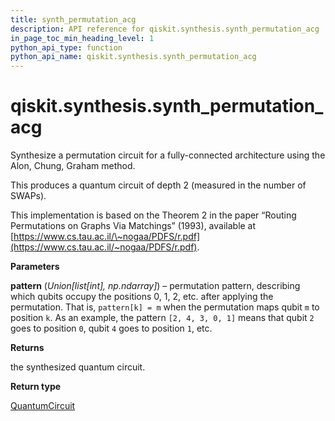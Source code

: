 ```yaml
---
title: synth_permutation_acg
description: API reference for qiskit.synthesis.synth_permutation_acg
in_page_toc_min_heading_level: 1
python_api_type: function
python_api_name: qiskit.synthesis.synth_permutation_acg
---
```


# qiskit.synthesis.synth\_permutation\_acg

<Function id="qiskit.synthesis.synth_permutation_acg" isDedicatedPage={true} github="https://github.com/qiskit/qiskit/tree/stable/0.23/qiskit/synthesis/permutation/permutation_full.py" signature="synth_permutation_acg(pattern)">
  Synthesize a permutation circuit for a fully-connected architecture using the Alon, Chung, Graham method.

  This produces a quantum circuit of depth 2 (measured in the number of SWAPs).

  This implementation is based on the Theorem 2 in the paper “Routing Permutations on Graphs Via Matchings” (1993), available at [https://www.cs.tau.ac.il/\~nogaa/PDFS/r.pdf](https://www.cs.tau.ac.il/~nogaa/PDFS/r.pdf).

  **Parameters**

  **pattern** (*Union\[list\[int], np.ndarray]*) – permutation pattern, describing which qubits occupy the positions 0, 1, 2, etc. after applying the permutation. That is, `pattern[k] = m` when the permutation maps qubit `m` to position `k`. As an example, the pattern `[2, 4, 3, 0, 1]` means that qubit `2` goes to position `0`, qubit `4` goes to position `1`, etc.

  **Returns**

  the synthesized quantum circuit.

  **Return type**

  [QuantumCircuit](qiskit.circuit.QuantumCircuit "qiskit.circuit.QuantumCircuit")
</Function>

